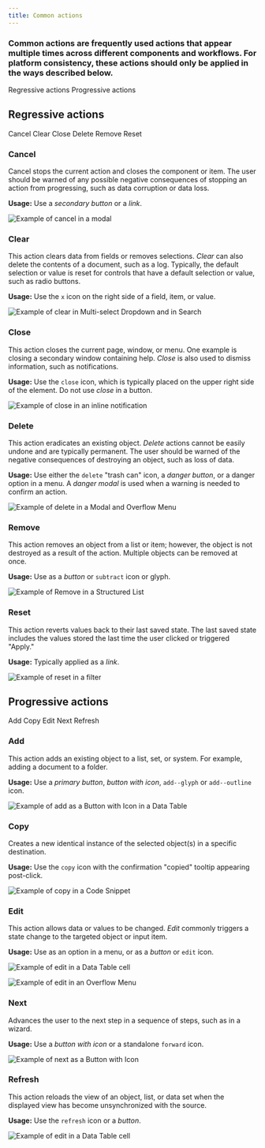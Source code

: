 ```yaml
---
title: Common actions
---
```


### Common actions are frequently used actions that appear multiple times across different components and workflows. For platform consistency, these actions should only be applied in the ways described below.

<AnchorLinks>

<AnchorLink>Regressive actions</AnchorLink>
<AnchorLink>Progressive actions</AnchorLink>

</AnchorLinks>

## Regressive actions

<AnchorLinks small>

<AnchorLink>Cancel</AnchorLink>
<AnchorLink>Clear</AnchorLink>
<AnchorLink>Close</AnchorLink>
<AnchorLink>Delete</AnchorLink>
<AnchorLink>Remove</AnchorLink>
<AnchorLink>Reset</AnchorLink>

</AnchorLinks>

### Cancel

Cancel stops the current action and closes the component or item. The user should be warned of any possible negative consequences of stopping an action from progressing, such as data corruption or data loss.

**Usage:** Use a _secondary button_ or a _link_.

![Example of cancel in a modal](images/common-action-1.png)

### Clear

This action clears data from fields or removes selections. _Clear_ can also delete the contents of a document, such as a log. Typically, the default selection or value is reset for controls that have a default selection or value, such as radio buttons.

**Usage:** Use the `x` icon on the right side of a field, item, or value.

![Example of clear in Multi-select Dropdown and in Search](images/common-action-2.png)

### Close

This action closes the current page, window, or menu. One example is closing a secondary window containing help. _Close_ is also used to dismiss information, such as notifications.

**Usage:** Use the `close` icon, which is typically placed on the upper right side of the element. Do not use _close_ in a button.

![Example of close in an inline notification](images/common-action-3.png)

### Delete

This action eradicates an existing object. _Delete_ actions cannot be easily undone and are typically permanent. The user should be warned of the negative consequences of destroying an object, such as loss of data.

**Usage:** Use either the `delete` "trash can" icon, a _danger button_, or a danger option in a menu. A _danger modal_ is used when a warning is needed to confirm an action.

![Example of delete in a Modal and Overflow Menu](images/common-action-4.png)

### Remove

This action removes an object from a list or item; however, the object is not destroyed as a result of the action. Multiple objects can be removed at once.

**Usage:** Use as a _button_ or `subtract` icon or glyph.

![Example of Remove in a Structured List](images/common-action-5.png)

### Reset

This action reverts values back to their last saved state. The last saved state includes the values stored the last time the user clicked or triggered "Apply."

**Usage:** Typically applied as a _link_.

![Example of reset in a filter](images/common-action-6.png)

## Progressive actions

<AnchorLinks small>

<AnchorLink>Add</AnchorLink>
<AnchorLink>Copy</AnchorLink>
<AnchorLink>Edit</AnchorLink>
<AnchorLink>Next</AnchorLink>
<AnchorLink>Refresh</AnchorLink>

</AnchorLinks>

### Add

This action adds an existing object to a list, set, or system. For example, adding a document to a folder.

**Usage:** Use a _primary button_, _button with icon_, `add--glyph` or `add--outline` icon.

![Example of add as a Button with Icon in a Data Table](images/common-action-7.png)

### Copy

Creates a new identical instance of the selected object(s) in a specific destination.

**Usage:** Use the `copy` icon with the confirmation "copied" tooltip appearing post-click.

![Example of copy in a Code Snippet](images/common-action-8.png)

### Edit

This action allows data or values to be changed. _Edit_ commonly triggers a state change to the targeted object or input item.

**Usage:** Use as an option in a menu, or as a _button_ or `edit` icon.

![Example of edit in a Data Table cell](images/common-action-9.png)

![Example of edit in an Overflow Menu](images/common-action-10.png)

### Next

Advances the user to the next step in a sequence of steps, such as in a wizard.

**Usage:** Use a _button with icon_ or a standalone `forward` icon.

![Example of next as a Button with Icon](images/common-action-11.png)

### Refresh

This action reloads the view of an object, list, or data set when the displayed view has become unsynchronized with the source.

**Usage:** Use the `refresh` icon or a _button_.

![Example of edit in a Data Table cell](images/common-action-12.png)
